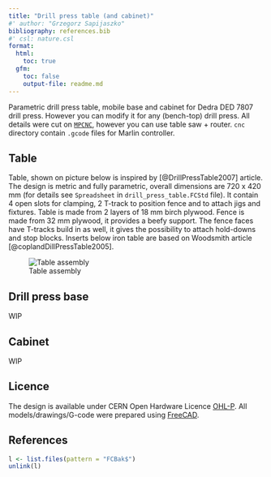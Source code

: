 ```yaml
---
title: "Drill press table (and cabinet)"
#' author: "Grzegorz Sapijaszko"
bibliography: references.bib
#' csl: nature.csl
format: 
  html:
    toc: true
  gfm: 
    toc: false
    output-file: readme.md
---
```


Parametric drill press table, mobile base and cabinet for Dedra DED 7807 drill press. However you can modify it for any (bench-top) drill press. All details were cut on [`MPCNC`](https://docs.v1e.com/mpcnc/intro/), however you can use table saw + router. `cnc` directory contain `.gcode` files for Marlin controller. 

## Table

Table, shown on picture below is inspired by [@DrillPressTable2007] article. The design is metric and fully parametric, overall dimensions are 720 x 420 mm (for details see `Spreadsheet` in `drill_press_table.FCStd` file). It contain 4 open slots for clamping, 2 T-track to position fence and to attach jigs and fixtures. Table is made from 2 layers of 18 mm birch plywood. Fence is made from 32 mm plywood, it provides a beefy support. The fence faces have T-tracks build in as well, it gives the possibility to attach hold-downs and stop blocks. Inserts below iron table are based on Woodsmith article [@coplandDillPressTable2005]. 

![Table assembly](img/table_assembly.png)

## Drill press base

WIP

## Cabinet

WIP

## Licence

The design is available under CERN Open Hardware Licence [OHL-P](https://ohwr.org/cern_ohl_p_v2.txt). All models/drawings/G-code were prepared using [FreeCAD](https://www.freecad.org/).

## References

::: {#refs}
:::

```r
l <- list.files(pattern = "FCBak$")
unlink(l)
```

